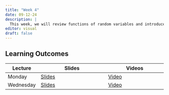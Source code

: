 ```yaml
---
title: "Week 4"
date: 09-12-24
description: |
  This week, we will review functions of random variables and introduce the idea of sampling distributions and Central Limit Theorem.
editor: visual
draft: false
---
```


## Learning Outcomes

| Lecture   | Slides                                       | Videos                                |
|-----------|----------------------------------------------|---------------------------------------|
| Monday    | [Slides](https://m453.inqs.info/lectures/4a) | [Video](https://youtu.be/IkkGXur7DWQ) |
| Wednesday | [Slides](https://m453.inqs.info/lectures/4b) | [Video](https://youtu.be/V9wj_e5tl28) |
